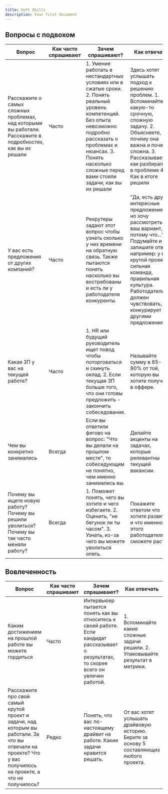 ```yaml
---
title: Soft Skills
description: Your first document
---
```


## Вопросы с подвохом

| Вопрос | Как часто спрашивают | Зачем спрашивают? | Как отвечать | Как не надо отвечать | Подробный разбор |
|--------|----------------------|-------------------|--------------|----------------------|------------------|
| Расскажите о самых сложных проблемах, над которыми вы работали. Расскажите в подробностях, как вы их решали | Часто | 1. Умение работать в нестандартных условиях или в сжатые сроки. 2. Понять реальный уровень компетенций. Без опыта невозможно подробно рассказать о проблемах и нюансах. 3. Понять насколько сложные перед вами стояли задачи, как вы их решали | Здесь хотят услышать подход к решению проблем. 1. Вспоминайте какую-то срочную, сложную задачу. 2. Объясняете, почему она важна и почему сложна. 3. Рассказываете, как разбирались в проблеме 4. Как в итоге решили | Любой отказ рассказывать будет воспринят негативно. Случай, который в решили в течение день - недостаточно круто прозвучит. |  |
| У вас есть предложения от других компаний? | Часто | Рекрутеры задают этот вопрос чтобы узнать сколько у них времени на обратную связь. Также пытаются понять насколько вы востребованы и есть ли у работодателя конкуренты. | "Да, есть другие интересные предложения, но хочу рассмотреть ваш вариант, потому что..." Подумайте и запишите ответ, например: у вас крутой проект, сильная команда, правильная культура. Работодатель должен чувствовать, что конкурирует с другими предложениями. | 1. Не говорите что получили уже 15 предложений и будете выбирать. 2. Не критикуйте другие предложения. 3. Не говорите, что постоянно в поиске. | [Подробный разбор](https://t.me/IThirehack/13) |
| Какая ЗП у вас на текущей работе? | Часто | 1. HR или будущий руководитель ищет повод чтобы поторговаться и скинуть оклад. 2. Если текущая ЗП больше того, что они готовы предложить - закончить собеседование. | Называйте сумму в 85-90% от той, которую вы хотите получить в оффере. | "Это коммерческая тайна", "А какая вам разница?" | [Подробный разбор](https://t.me/IThirehack/3) |
| Чем вы конкретно занимались | Всегда | Если вы ответили фигово на вопрос: "Что вы делали на прошлом месте", то собеседующим не понятно, чем именно занимались вы. | Делайте акценты на задачах, которые релевантны текущей вакансии. | "Половину времени настраивал среду для работу, доступы, участвовал в митингах" |  |
| Почему вы ищете новую работу? Почему вы решили уволиться? Почему вы так часто меняли работу? | Всегда | 1. Поможет понять, чего вы хотите и чего избегаете. 2. Оценить, "не бегунок ли ты часом". 3. Узнать, из-за чего вы можете уволиться опять. | Покажите ответом что хотите развития и что именно у этого работодателя сможете расти. | 1. "Попросили уйти". 2. "В компании одни п*дорасы". 3. "3 года не повышают ЗП". | [Подробный разбор](https://t.me/IThirehack/19) |


## Вовлеченность

| Вопрос | Как часто спрашивают | Зачем спрашивают? | Как отвечать | Как не надо отвечать | Подробный разбор |
|--------|----------------------|-------------------|--------------|----------------------|------------------|
| Каким достижением на прошлой работе вы можете гордиться | Часто | Интервьюер пытается понять как вы относитесь к своей работе. Если кандидат рассказывает о результатах, то скорее всего он увлечен работой. | 1. Вспоминайте какие сложные задачи решили. 2. Упаковывайте результат в метрики. | 1. "Обучал/разрабатывал/делал" - важен результат а не процесс. 2. "Есть работа и я ее просто выполнял" | [Подробный разбор](https://t.me/IThirehack/28) |
| Расскажите про свой самый крутой проект и задачи, над которым вы работали. За что вы отвечали на проекте? Что у вас получилось на проекте, а что не получилось? | Редко | Понять, что вас по-настоящему драйвит на работе. Какие задачи нравится решать. | От вас хотят услышать драйвовую историю. Берите за основу 5 составляющих любого проекта. | "Обычный проект, ничего особенного не было" |  |
